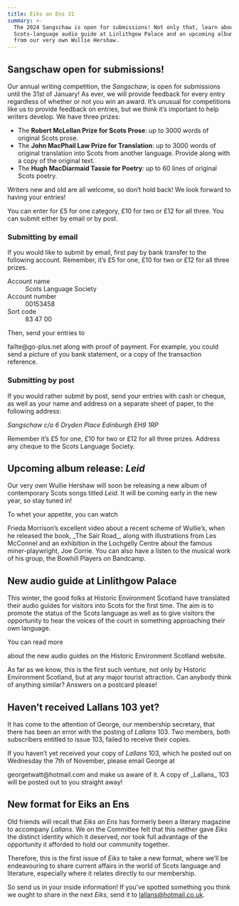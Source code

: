 ```yaml
---
title: Eiks an Ens 31
summary: >-
  The 2024 Sangschaw is open for submissions! Not only that, learn about a new
  Scots-language audio guide at Linlithgow Palace and an upcoming album release
  from our very own Wullie Hershaw.
---
```


## Sangschaw open for submissions!

Our annual writing competition, the _Sangschaw_, is open for submissions until
the 31st of January! As ever, we will provide feedback for every entry
regardless of whether or not you win an award. It’s unusual for competitions
like us to provide feedback on entries, but we think it’s important to help
writers develop. We have three prizes:

- The **Robert McLellan Prize for Scots Prose**: up to 3000 words of original
  Scots prose.
- The **John MacPhail Law Prize for Translation**: up to 3000 words of
  original translation into Scots from another language. Provide along with a
  copy of the original text.
- The **Hugh MacDiarmaid Tassie for Poetry**: up to 60 lines of original Scots
  poetry.

Writers new and old are all welcome, so don’t hold back! We look forward to
having your entries!

You can enter for £5 for one category, £10 for two or £12 for all three. You
can submit either by email or by post.

### Submitting by email

If you would like to submit by email, first pay by bank transfer to the
following account. Remember, it’s £5 for one, £10 for two or £12 for all
three prizes.

<dl>
  <dt>Account name</dt>
  <dd>Scots Language Society</dd>

  <dt>Account number</dt>
  <dd>00153458</dd>

  <dt>Sort code</dt>
  <dd>83 47 00</dd>
</dl>

Then, send your entries to
<Link href="mailto:failte@go-plus.net">failte@go-plus.net</Link> along with
proof of payment. For example, you could send a picture of you bank statement,
or a copy of the transaction reference.

### Submitting by post

If you would rather submit by post, send your entries with cash or cheque,
as well as your name and address on a separate sheet of paper, to the following
address:

<address>
  Sangschaw  
  c/o 6 Dryden Place  
  Edinburgh  
  EH9 1RP  
</address>

Remember it’s £5 for one, £10 for two or £12 for all three prizes. Address any
cheque to the Scots Language Society.

## Upcoming album release: _Leid_

Our very own Wullie Hershaw will soon be releasing a new album of contemporary
Scots songs titled _Leid_. It will be coming early in the new year, so stay
tuned in!

To whet your appetite, you can watch
<Link href="https://www.scotsradio.com/the-sair-road/">Frieda Morrison’s excellent video about a recent scheme of Wullie’s</Link>, when he released the book,
_The Sair Road_, along with illustrations from Les McConnel and an exhibition
in the Lochgelly Centre about the famous miner-playwright, Joe Corrie. You can
also have a listen to the musical work of his group,
<Link href="https://thebowhillplayers.bandcamp.com">the Bowhill Players on Bandcamp</Link>.

## New audio guide at Linlithgow Palace

This winter, the good folks at Historic Environment Scotland have translated
their audio guides for visitors into Scots for the first time. The aim is to
promote the status of the Scots language as well as to give visitors the
opportunity to hear the voices of the court in something approaching their own
language.

You can read more
<Link href="https://hes-newsroom.prgloo.com/news/new-scots-lug-in-guide-at-lithgae-palace">about the new audio guides on the Historic Environment Scotland website</Link>.

As far as we know, this is the first such venture, not only by Historic
Environment Scotland, but at any major tourist attraction. Can anybody think of
anything similar? Answers on a postcard please!

## Haven’t received Lallans 103 yet?

It has come to the attention of George, our membership secretary, that there
has been an error with the posting of _Lallans_ 103. Two members, both
subscribers entitled to issue 103, failed to receive their copies.

If you haven’t yet received your copy of _Lallans_ 103, which he posted out on
Wednesday the 7th of November, please email George at
<Link href="mailto:georgetwatt@hotmail.com">georgetwatt@hotmail.com</Link>
and make us aware of it. A copy of _Lallans_ 103 will be posted out to you
straight away!

## New format for Eiks an Ens

Old friends will recall that _Eiks an Ens_ has formerly been a literary
magazine to accompany _Lallans_. We on the Committee felt that this neither
gave _Eiks_ the distinct identity which it deserved, nor took full advantage of
the opportunity it afforded to hold our community together.

Therefore, this is the first issue of _Eiks_ to take a new format, where we’ll
be endeavouring to share current affairs in the world of Scots language and
literature, especially where it relates directly to our membership.

So send us in your inside information! If you’ve spotted something you think we
ought to share in the next _Eiks_, send it to lallans@hotmail.co.uk.
